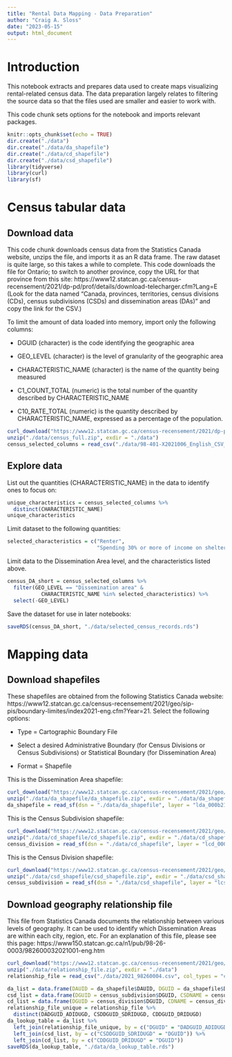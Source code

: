 ```yaml
---
title: "Rental Data Mapping - Data Preparation"
author: "Craig A. Sloss"
date: "2023-05-15"
output: html_document
---
```


# Introduction

This notebook extracts and prepares data used to create maps visualizing rental-related census data. The data preparation largely relates to filtering the source data so that the files used are smaller and easier to work with.

This code chunk sets options for the notebook and imports relevant packages.

```r
knitr::opts_chunk$set(echo = TRUE)
dir.create("./data")
dir.create("./data/da_shapefile")
dir.create("./data/cd_shapefile")
dir.create("./data/csd_shapefile")
library(tidyverse)
library(curl)
library(sf)
```

# Census tabular data

## Download data

This code chunk downloads census data from the Statistics Canada website, unzips the file, and imports it as an R data frame. The raw dataset is quite large, so this takes a while to complete. This code downloads the file for Ontario; to switch to another province, copy the URL for that province from this site: https://www12.statcan.gc.ca/census-recensement/2021/dp-pd/prof/details/download-telecharger.cfm?Lang=E
(Look for the data named "Canada, provinces, territories, census divisions (CDs), census subdivisions (CSDs) and dissemination areas (DAs)" and copy the link for the CSV.)

To limit the amount of data loaded into memory, import only the following columns:

* DGUID (character) is the code identifying the geographic area

* GEO_LEVEL (character) is the level of granularity of the geographic area

* CHARACTERISTIC_NAME (character) is the name of the quantity being measured

* C1_COUNT_TOTAL (numeric) is the total number of the quantity described by CHARACTERISTIC_NAME

* C10_RATE_TOTAL (numeric) is the quantity described by CHARACTERISTIC_NAME, expressed as a percentage of the population.

```r
curl_download("https://www12.statcan.gc.ca/census-recensement/2021/dp-pd/prof/details/download-telecharger/comp/GetFile.cfm?Lang=E&FILETYPE=CSV&GEONO=006_Ontario", "./data/census_full.zip")
unzip("./data/census_full.zip", exdir = "./data")
census_selected_columns = read_csv("./data/98-401-X2021006_English_CSV_data_Ontario.csv", col_types = "-c-cc----c-n-----n-----")
```

## Explore data

List out the quantities (CHARACTERISTIC_NAME) in the data to identify ones to focus on:
```r
unique_characteristics = census_selected_columns %>% 
  distinct(CHARACTERISTIC_NAME)
unique_characteristics
```

Limit dataset to the following quantities:
```r
selected_characteristics = c("Renter",
                             "Spending 30% or more of income on shelter costs")
```

Limit data to the Dissemination Area level, and the characteristics listed above.
```r
census_DA_short = census_selected_columns %>%
  filter(GEO_LEVEL == "Dissemination area" &
           CHARACTERISTIC_NAME %in% selected_characteristics) %>%
  select(-GEO_LEVEL)
```

Save the dataset for use in later notebooks:
```r
saveRDS(census_DA_short, "./data/selected_census_records.rds")
```

# Mapping data

## Download shapefiles

These shapefiles are obtained from the following Statistics Canada website: https://www12.statcan.gc.ca/census-recensement/2021/geo/sip-pis/boundary-limites/index2021-eng.cfm?Year=21. Select the following options:

* Type = Cartographic Boundary File

* Select a desired Administrative Boundary (for Census Divisions or Census Subdivisions) or Statistical Boundary (for Dissemination Area)

* Format = Shapefile

This is the Dissemination Area shapefile:

```r
curl_download("https://www12.statcan.gc.ca/census-recensement/2021/geo/sip-pis/boundary-limites/files-fichiers/lda_000b21a_e.zip", "./data/da_shapefile/da_shapefile.zip")
unzip("./data/da_shapefile/da_shapefile.zip", exdir = "./data/da_shapefile")
da_shapefile = read_sf(dsn = "./data/da_shapefile", layer = "lda_000b21a_e")
```

This is the Census Subdivision shapefile:

```r
curl_download("https://www12.statcan.gc.ca/census-recensement/2021/geo/sip-pis/boundary-limites/files-fichiers/lcd_000b21a_e.zip", "./data/cd_shapefile/cd_shapefile.zip")
unzip("./data/cd_shapefile/cd_shapefile.zip", exdir = "./data/cd_shapefile")
census_division = read_sf(dsn = "./data/cd_shapefile", layer = "lcd_000b21a_e")
```

This is the Census Division shapefile:

```r
curl_download("https://www12.statcan.gc.ca/census-recensement/2021/geo/sip-pis/boundary-limites/files-fichiers/lcsd000b21a_e.zip", "./data/csd_shapefile/csd_shapefile.zip")
unzip("./data/csd_shapefile/csd_shapefile.zip", exdir = "./data/csd_shapefile")
census_subdivision = read_sf(dsn = "./data/csd_shapefile", layer = "lcsd000b21a_e")
```

## Download geography relationship file

This file from Statistics Canada documents the relationship between various levels of geography. It can be used to identify which Dissemination Areas are within each city, region, etc. For an explanation of this file, please see this page: https://www150.statcan.gc.ca/n1/pub/98-26-0003/982600032021001-eng.htm

```r
curl_download("https://www12.statcan.gc.ca/census-recensement/2021/geo/sip-pis/dguid-idugd/files-fichiers/2021_98260004.zip", "./data/relationship_file.zip")
unzip("./data/relationship_file.zip", exdir = "./data")
relationship_file = read_csv("./data/2021_98260004.csv", col_types = "cccccccccccccccc")
```



```r
da_list = data.frame(DAUID = da_shapefile$DAUID, DGUID = da_shapefile$DGUID)
csd_list = data.frame(DGUID = census_subdivision$DGUID, CSDNAME = census_subdivision$CSDNAME)
cd_list = data.frame(DGUID = census_division$DGUID, CDNAME = census_division$CDNAME)
relationship_file_unique = relationship_file %>% 
  distinct(DADGUID_ADIDUGD, CSDDGUID_SDRIDUGD, CDDGUID_DRIDUGD) 
da_lookup_table = da_list %>%
  left_join(relationship_file_unique, by = c("DGUID" = "DADGUID_ADIDUGD")) %>%
  left_join(csd_list, by = c("CSDDGUID_SDRIDUGD" = "DGUID")) %>%
  left_join(cd_list, by = c("CDDGUID_DRIDUGD" = "DGUID"))
saveRDS(da_lookup_table, "./data/da_lookup_table.rds")
```
